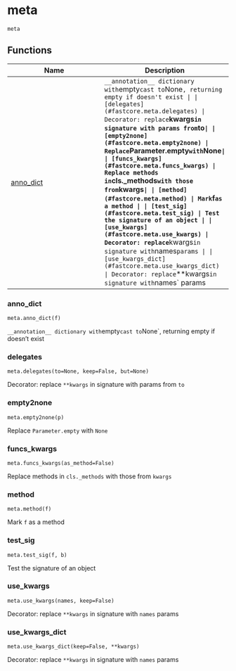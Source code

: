 # meta { #fastcore.meta }

`meta`

## Functions

| Name | Description |
| --- | --- |
| [anno_dict](#fastcore.meta.anno_dict) | `__annotation__ dictionary with `empty` cast to `None`, returning empty if doesn't exist |
| [delegates](#fastcore.meta.delegates) | Decorator: replace `**kwargs` in signature with params from `to` |
| [empty2none](#fastcore.meta.empty2none) | Replace `Parameter.empty` with `None` |
| [funcs_kwargs](#fastcore.meta.funcs_kwargs) | Replace methods in `cls._methods` with those from `kwargs` |
| [method](#fastcore.meta.method) | Mark `f` as a method |
| [test_sig](#fastcore.meta.test_sig) | Test the signature of an object |
| [use_kwargs](#fastcore.meta.use_kwargs) | Decorator: replace `**kwargs` in signature with `names` params |
| [use_kwargs_dict](#fastcore.meta.use_kwargs_dict) | Decorator: replace `**kwargs` in signature with `names` params |

### anno_dict { #fastcore.meta.anno_dict }

`meta.anno_dict(f)`

`__annotation__ dictionary with `empty` cast to `None`, returning empty if doesn't exist

### delegates { #fastcore.meta.delegates }

`meta.delegates(to=None, keep=False, but=None)`

Decorator: replace `**kwargs` in signature with params from `to`

### empty2none { #fastcore.meta.empty2none }

`meta.empty2none(p)`

Replace `Parameter.empty` with `None`

### funcs_kwargs { #fastcore.meta.funcs_kwargs }

`meta.funcs_kwargs(as_method=False)`

Replace methods in `cls._methods` with those from `kwargs`

### method { #fastcore.meta.method }

`meta.method(f)`

Mark `f` as a method

### test_sig { #fastcore.meta.test_sig }

`meta.test_sig(f, b)`

Test the signature of an object

### use_kwargs { #fastcore.meta.use_kwargs }

`meta.use_kwargs(names, keep=False)`

Decorator: replace `**kwargs` in signature with `names` params

### use_kwargs_dict { #fastcore.meta.use_kwargs_dict }

`meta.use_kwargs_dict(keep=False, **kwargs)`

Decorator: replace `**kwargs` in signature with `names` params